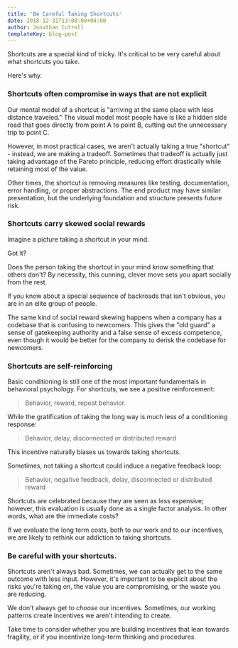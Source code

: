 ```yaml
---
title: 'Be Careful Taking Shortcuts'
date: 2018-12-31T13:00:00+04:00
author: Jonathan Cutrell
templateKey: blog-post
---
```


Shortcuts are a special kind of tricky. It's critical to be very careful about what shortcuts you take.

Here's why.

### Shortcuts often compromise in ways that are not explicit

Our mental model of a shortcut is "arriving at the same place with less distance traveled." The visual model most people have is like a hidden side road that goes directly from point A to point B, cutting out the unnecessary trip to point C.

However, in most practical cases, we aren't actually taking a true "shortcut" - instead, we are making a tradeoff. Sometimes that tradeoff is actually just taking advantage of the Pareto principle, reducing effort drastically while retaining most of the value.

Other times, the shortcut is removing measures like testing, documentation, error handling, or proper abstractions. The end product may have similar presentation, but the underlying foundation and structure presents future risk.

### Shortcuts carry skewed social rewards

Imagine a picture taking a shortcut in your mind.

Got it?

Does the person taking the shortcut in your mind know something that others don't? By necessity, this cunning, clever move sets you apart socially from the rest.

If you know about a special sequence of backroads that isn't obvious, you are in an elite group of people.

The same kind of social reward skewing happens when a company has a codebase that is confusing to newcomers. This gives the "old guard" a sense of gatekeeping authority and a false sense of excess competence, even though it would be better for the company to derisk the codebase for newcomers.

### Shortcuts are self-reinforcing

Basic conditioning is still one of the most important fundamentals in behavioral psychology. For shortcuts, we see a positive reinforcement:

> Behavior, reward, repeat behavior.

While the gratification of taking the long way is much less of a conditioning response:

> Behavior, delay, disconnected or distributed reward

This incentive naturally biases us towards taking shortcuts.

Sometimes, not taking a shortcut could induce a negative feedback loop:

> Behavior, negative feedback, delay, disconnected or distributed reward

Shortcuts are celebrated because they are seen as less expensive; however, this evaluation is usually done as a single factor analysis. In other words, what are the immediate costs?

If we evaluate the long term costs, both to our work and to our incentives, we are likely to rethink our addiction to taking shortcuts.

### Be careful with your shortcuts.

Shortcuts aren't always bad. Sometimes, we can actually get to the same outcome with less input. However, it's important to be explicit about the risks you're taking on, the value you are compromising, or the waste you are reducing.

We don't always get to _choose_ our incentives. Sometimes, our working patterns create incentives we aren't intending to create.

Take time to consider whether you are building incentives that lean towards fragility, or if you incentivize long-term thinking and procedures.
